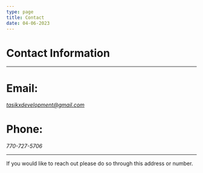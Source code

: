 ```yaml
---
type: page
title: Contact
date: 04-06-2023
---
```


# Contact Information

---


# Email:
*tasikxdevelopment@gmail.com*

# Phone:
*770-727-5706*

---

If you would like to reach out please do so through this address or number.
